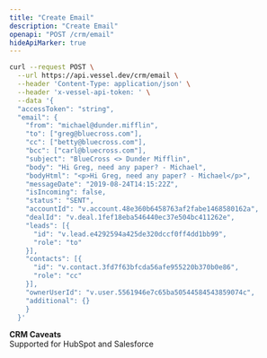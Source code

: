 ```yaml
---
title: "Create Email"
description: "Create Email"
openapi: "POST /crm/email"
hideApiMarker: true
---
```


<RequestExample>

```bash Request
curl --request POST \
  --url https://api.vessel.dev/crm/email \
  --header 'Content-Type: application/json' \
  --header 'x-vessel-api-token: ' \
  --data '{
  "accessToken": "string",
  "email": {
    "from": "michael@dunder.mifflin",
    "to": ["greg@bluecross.com"],
    "cc": ["betty@bluecross.com"],
    "bcc": ["carl@bluecross.com"],
    "subject": "BlueCross <> Dunder Mifflin",
    "body": "Hi Greg, need any paper? - Michael",
    "bodyHtml": "<p>Hi Greg, need any paper? - Michael</p>",
    "messageDate": "2019-08-24T14:15:22Z",
    "isIncoming": false,
    "status": "SENT",
    "accountId": "v.account.48e360b6458763af2fabe1468580162a",
    "dealId": "v.deal.1fef18eba546440ec37e504bc411262e",
    "leads": [{
      "id": "v.lead.e4292594a425de320dccf0ff4dd1bb99",
      "role": "to"
    }],
    "contacts": [{
      "id": "v.contact.3fd7f63bfcda56afe955220b370b0e86",
      "role": "cc"
    }],
    "ownerUserId": "v.user.5561946e7c65ba50544584543859074c",
    "additional": {}
    }
  }'
```

</RequestExample>

**CRM Caveats**  
Supported for HubSpot and Salesforce

